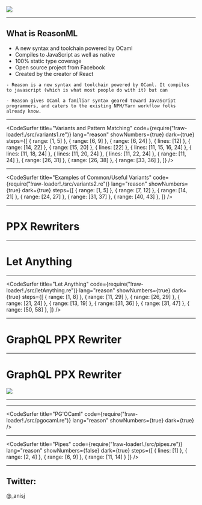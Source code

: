 

<Head>
  <title>ReasonML</title>
</Head>

<img src="https://reasonml.github.io/img/reason.svg" />

---

## What is ReasonML

<ul>
  <Appear>
    <li>A new syntax and toolchain powered by OCaml</li>
    <li>Compiles to JavaScript as well as native</li>
    <li>100% static type coverage</li>
    <li>Open source project from Facebook</li>
    <li>Created by the creator of React</li>
  </Appear>
</ul>

```notes
- Reason is a new syntax and toolchain powered by OCaml. It compiles to javascript (which is what most people do with it) but can

- Reason gives OCaml a familiar syntax geared toward JavaScript programmers, and caters to the existing NPM/Yarn workflow folks already know.

```

---

<CodeSurfer
  title="Variants and Pattern Matching"
  code={require("!raw-loader!./src/variants1.re")}
  lang="reason"
  showNumbers={true}
  dark={true}
  steps={[
    { range: [1, 5] },
    { range: [6, 9] },
    { range: [6, 24] },
    { lines: [12] },
    { range: [14, 22] },
    { range: [15, 20] },
    { lines: [22] },
    { lines: [11, 15, 16, 24] },
    { lines: [11, 18, 24] },
    { lines: [11, 20, 24] },
    { lines: [11, 22, 24] },
    { range: [11, 24] },
    { range: [26, 31] },
    { range: [26, 38] },
    { range: [33, 36] },
  ]}
/>

---

<CodeSurfer
  title="Examples of Common/Useful Variants"
  code={require("!raw-loader!./src/variants2.re")}
  lang="reason"
  showNumbers={true}
  dark={true}
  steps={[
    { range: [1, 5] },
    { range: [7, 12] },
    { range: [14, 21] },
    { range: [24, 27] },
    { range: [31, 37] },
    { range: [40, 43] },
  ]}
/>

---

# PPX Rewriters


---

# Let Anything

---

<CodeSurfer
  title="Let Anything"
  code={require("!raw-loader!./src/letAnything.re")}
  lang="reason"
  showNumbers={true}
  dark={true}
  steps={[
    { range: [1, 8] },
    { range: [11, 29] },
    { range: [26, 29] },
    { range: [21, 24] },
    { range: [13, 19] },
    { range: [31, 36] },
    { range: [31, 47] },
    { range: [50, 58] },
  ]}
/>

---

# GraphQL PPX Rewriter

---

# GraphQL PPX Rewriter

<img src="https://github.com/mhallin/graphql_ppx/raw/master/doc/misspelled_field.gif" />

---

--- 


<CodeSurfer
  title="PG'OCaml"
  code={require("!raw-loader!./src/pgocaml.re")}
  lang="reason"
  showNumbers={true}
  dark={true}
/>

---

<CodeSurfer
  title="Pipes"
  code={require("!raw-loader!./src/pipes.re")}
  lang="reason"
  showNumbers={false}
  dark={true}
  steps={[
    { lines: [1] },
    { range: [2, 4] },
    { range: [6, 9] },
    { range: [11, 14] }
  ]}
/>

---

## Twitter:
@_anisj